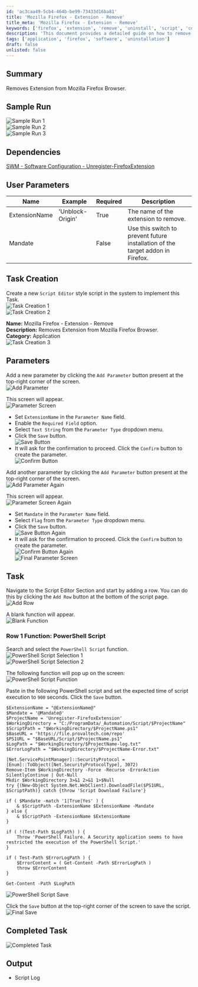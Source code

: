 ```yaml
---
id: 'ac3caa49-5cb4-464b-be99-73433d16ba81'
title: 'Mozilla Firefox - Extension - Remove'
title_meta: 'Mozilla Firefox - Extension - Remove'
keywords: ['firefox', 'extension', 'remove', 'uninstall', 'script', 'configuration']
description: 'This document provides a detailed guide on how to remove an extension from the Mozilla Firefox browser, including sample runs, user parameters, task creation steps, and a PowerShell script for automation.'
tags: ['application', 'firefox', 'software', 'uninstallation']
draft: false
unlisted: false
---
```

## Summary

Removes Extension from Mozilla Firefox Browser.

## Sample Run

![Sample Run 1](../../../static/img/Mozilla-Firefox---Extension---Remove/image_1.png)  
![Sample Run 2](../../../static/img/Mozilla-Firefox---Extension---Remove/image_2.png)  
![Sample Run 3](../../../static/img/Mozilla-Firefox---Extension---Remove/image_3.png)  

## Dependencies

[SWM - Software Configuration - Unregister-FirefoxExtension](https://proval.itglue.com/DOC-5078775-7266188)

## User Parameters

| Name          | Example            | Required | Description                                                            |
|---------------|--------------------|----------|------------------------------------------------------------------------|
| ExtensionName | 'Unblock-Origin'    | True     | The name of the extension to remove.                                   |
| Mandate       |                    | False    | Use this switch to prevent future installation of the target addon in Firefox. |

## Task Creation

Create a new `Script Editor` style script in the system to implement this Task.  
![Task Creation 1](../../../static/img/Mozilla-Firefox---Extension---Remove/image_4.png)  
![Task Creation 2](../../../static/img/Mozilla-Firefox---Extension---Remove/image_5.png)  

**Name:** Mozilla Firefox - Extension - Remove  
**Description:** Removes Extension from Mozilla Firefox Browser.  
**Category:** Application  
![Task Creation 3](../../../static/img/Mozilla-Firefox---Extension---Remove/image_6.png)  

## Parameters

Add a new parameter by clicking the `Add Parameter` button present at the top-right corner of the screen.  
![Add Parameter](../../../static/img/Mozilla-Firefox---Extension---Remove/image_7.png)  

This screen will appear.  
![Parameter Screen](../../../static/img/Mozilla-Firefox---Extension---Remove/image_8.png)  

- Set `ExtensionName` in the `Parameter Name` field.
- Enable the `Required Field` option.
- Select `Text String` from the `Parameter Type` dropdown menu.
- Click the `Save` button.  
![Save Button](../../../static/img/Mozilla-Firefox---Extension---Remove/image_9.png)  
- It will ask for the confirmation to proceed. Click the `Confirm` button to create the parameter.  
![Confirm Button](../../../static/img/Mozilla-Firefox---Extension---Remove/image_10.png)  

Add another parameter by clicking the `Add Parameter` button present at the top-right corner of the screen.  
![Add Parameter Again](../../../static/img/Mozilla-Firefox---Extension---Remove/image_7.png)  

This screen will appear.  
![Parameter Screen Again](../../../static/img/Mozilla-Firefox---Extension---Remove/image_8.png)  

- Set `Mandate` in the `Parameter Name` field.
- Select `Flag` from the `Parameter Type` dropdown menu.
- Click the `Save` button.  
![Save Button Again](../../../static/img/Mozilla-Firefox---Extension---Remove/image_11.png)  
- It will ask for the confirmation to proceed. Click the `Confirm` button to create the parameter.  
![Confirm Button Again](../../../static/img/Mozilla-Firefox---Extension---Remove/image_10.png)  
![Final Parameter Screen](../../../static/img/Mozilla-Firefox---Extension---Remove/image_12.png)  

## Task

Navigate to the Script Editor Section and start by adding a row. You can do this by clicking the `Add Row` button at the bottom of the script page.  
![Add Row](../../../static/img/Mozilla-Firefox---Extension---Remove/image_13.png)  

A blank function will appear.  
![Blank Function](../../../static/img/Mozilla-Firefox---Extension---Remove/image_14.png)  

### Row 1 Function: PowerShell Script

Search and select the `PowerShell Script` function.  
![PowerShell Script Selection 1](../../../static/img/Mozilla-Firefox---Extension---Remove/image_15.png)  
![PowerShell Script Selection 2](../../../static/img/Mozilla-Firefox---Extension---Remove/image_16.png)  

The following function will pop up on the screen:  
![PowerShell Script Function](../../../static/img/Mozilla-Firefox---Extension---Remove/image_17.png)  

Paste in the following PowerShell script and set the expected time of script execution to `900` seconds. Click the `Save` button.  

```
$ExtensionName = "@ExtensionName@"
$Mandate = '@Mandate@'
$ProjectName = 'Unregister-FirefoxExtension'
$WorkingDirectory = "C:/ProgramData/_Automation/Script/$ProjectName"
$ScriptPath = "$WorkingDirectory/$ProjectName.ps1"
$BaseURL = 'https://file.provaltech.com/repo'
$PS1URL = "$BaseURL/Script/$ProjectName.ps1"
$LogPath = "$WorkingDirectory/$ProjectName-log.txt"
$ErrorLogPath = "$WorkingDirectory/$ProjectName-Error.txt"

[Net.ServicePointManager]::SecurityProtocol = [Enum]::ToObject([Net.SecurityProtocolType], 3072)
Remove-Item $WorkingDirectory -Force -Recurse -ErrorAction SilentlyContinue | Out-Null
Mkdir $WorkingDirectory 3>&1 2>&1 1>$Null
try {(New-Object System.Net.WebClient).DownloadFile($PS1URL, $ScriptPath)} catch {throw 'Script Download Failure'}

if ( $Mandate -match '1|True|Yes' ) {
    & $ScriptPath -ExtensionName $ExtensionName -Mandate
} else {
    & $ScriptPath -ExtensionName $ExtensionName
}

if ( !(Test-Path $LogPath) ) {
    Throw 'PowerShell Failure. A Security application seems to have restricted the execution of the PowerShell Script.'
}

if ( Test-Path $ErrorLogPath ) {
    $ErrorContent = ( Get-Content -Path $ErrorLogPath )
    throw $ErrorContent
}

Get-Content -Path $LogPath
```

![PowerShell Script Save](../../../static/img/Mozilla-Firefox---Extension---Remove/image_18.png)  

Click the `Save` button at the top-right corner of the screen to save the script.  
![Final Save](../../../static/img/Mozilla-Firefox---Extension---Remove/image_19.png)  

## Completed Task

![Completed Task](../../../static/img/Mozilla-Firefox---Extension---Remove/image_20.png)  

## Output

- Script Log












